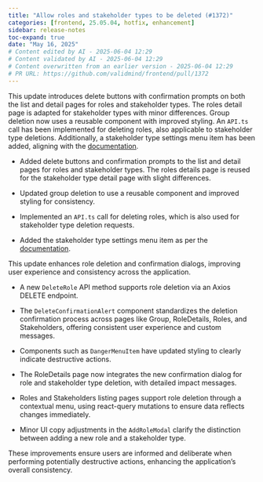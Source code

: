 ```yaml
---
title: "Allow roles and stakeholder types to be deleted (#1372)"
categories: [frontend, 25.05.04, hotfix, enhancement]
sidebar: release-notes
toc-expand: true
date: "May 16, 2025"
# Content edited by AI - 2025-06-04 12:29
# Content validated by AI - 2025-06-04 12:29
# Content overwritten from an earlier version - 2025-06-04 12:29
# PR URL: https://github.com/validmind/frontend/pull/1372
---
```


This update introduces delete buttons with confirmation prompts on both the list and detail pages for roles and stakeholder types. The roles detail page is adapted for stakeholder types with minor differences. Group deletion now uses a reusable component with improved styling. An `API.ts` call has been implemented for deleting roles, also applicable to stakeholder type deletions. Additionally, a stakeholder type settings menu item has been added, aligning with the [documentation](https://docs.validmind.com/guide/configuration/manage-model-stakeholder-types.html).

- Added delete buttons and confirmation prompts to the list and detail pages for roles and stakeholder types. The roles details page is reused for the stakeholder type detail page with slight differences.

- Updated group deletion to use a reusable component and improved styling for consistency.

- Implemented an `API.ts` call for deleting roles, which is also used for stakeholder type deletion requests.

- Added the stakeholder type settings menu item as per the [documentation](https://docs.validmind.com/guide/configuration/manage-model-stakeholder-types.html).

This update enhances role deletion and confirmation dialogs, improving user experience and consistency across the application.

- A new `DeleteRole` API method supports role deletion via an Axios DELETE endpoint.
  
- The `DeleteConfirmationAlert` component standardizes the deletion confirmation process across pages like Group, RoleDetails, Roles, and Stakeholders, offering consistent user experience and custom messages.

- Components such as `DangerMenuItem` have updated styling to clearly indicate destructive actions.

- The RoleDetails page now integrates the new confirmation dialog for role and stakeholder type deletion, with detailed impact messages.

- Roles and Stakeholders listing pages support role deletion through a contextual menu, using react-query mutations to ensure data reflects changes immediately.

- Minor UI copy adjustments in the `AddRoleModal` clarify the distinction between adding a new role and a stakeholder type.

These improvements ensure users are informed and deliberate when performing potentially destructive actions, enhancing the application's overall consistency.